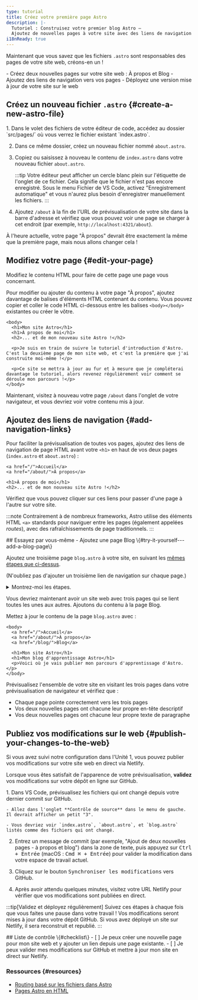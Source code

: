 ```yaml
---
type: tutorial
title: Créez votre première page Astro
description: |-
  Tutoriel : Construisez votre premier blog Astro —
  Ajoutez de nouvelles pages à votre site avec des liens de navigation entre elles
i18nReady: true
---
```


Maintenant que vous savez que les fichiers `.astro` sont responsables des pages de votre site web, créons-en un !

<PreCheck>
  - Créez deux nouvelles pages sur votre site web : À propos et Blog
  - Ajoutez des liens de navigation vers vos pages
  - Déployez une version mise à jour de votre site sur le web
</PreCheck>

## Créez un nouveau fichier `.astro` \{#create-a-new-astro-file\}

<Steps>
1. Dans le volet des fichiers de votre éditeur de code, accédez au dossier `src/pages/` où vous verrez le fichier existant `index.astro`.

2. Dans ce même dossier, créez un nouveau fichier nommé `about.astro`.

3. Copiez ou saisissez à nouveau le contenu de `index.astro` dans votre nouveau fichier `about.astro`.

    :::tip
    Votre éditeur peut afficher un cercle blanc plein sur l'étiquette de l'onglet de ce fichier. Cela signifie que le fichier n'est pas encore enregistré. Sous le menu Fichier de VS Code, activez "Enregistrement automatique" et vous n'aurez plus besoin d'enregistrer manuellement les fichiers.
    :::

4. Ajoutez `/about` à la fin de l'URL de prévisualisation de votre site dans la barre d'adresse et vérifiez que vous pouvez voir une page se charger à cet endroit (par exemple, `http://localhost:4321/about`).
</Steps>

À l'heure actuelle, votre page "À propos" devrait être exactement la même que la première page, mais nous allons changer cela !

## Modifiez votre page \{#edit-your-page\}

Modifiez le contenu HTML pour faire de cette page une page vous concernant.

Pour modifier ou ajouter du contenu à votre page "À propos", ajoutez davantage de balises d'éléments HTML contenant du contenu. Vous pouvez copier et coller le code HTML ci-dessous entre les balises `<body></body>` existantes ou créer le vôtre.

```astro title="src/pages/about.astro" ins={3-8} del={2}
<body>
  <h1>Mon site Astro</h1>
  <h1>À propos de moi</h1>
  <h2>... et de mon nouveau site Astro !</h2>

  <p>Je suis en train de suivre le tutoriel d'introduction d'Astro. C'est la deuxième page de mon site web, et c'est la première que j'ai construite moi-même !</p>

  <p>Ce site se mettra à jour au fur et à mesure que je compléterai davantage le tutoriel, alors revenez régulièrement voir comment se déroule mon parcours !</p>
</body>
```

Maintenant, visitez à nouveau votre page `/about` dans l'onglet de votre navigateur, et vous devriez voir votre contenu mis à jour.

## Ajoutez des liens de navigation \{#add-navigation-links\}

Pour faciliter la prévisualisation de toutes vos pages, ajoutez des liens de navigation de page HTML avant votre `<h1>` en haut de vos deux pages (`index.astro` et `about.astro`) :

```astro title="src/pages/about.astro" ins={1-2}
<a href="/">Accueil</a>
<a href="/about/">À propos</a>

<h1>À propos de moi</h1>
<h2>... et de mon nouveau site Astro !</h2>
```

Vérifiez que vous pouvez cliquer sur ces liens pour passer d'une page à l'autre sur votre site.

:::note
Contrairement à de nombreux frameworks, Astro utilise des éléments HTML `<a>` standards pour naviguer entre les pages (également appelées _routes_), avec des rafraîchissements de page traditionnels.
:::

<Box icon="puzzle-piece">
## Essayez par vous-même - Ajoutez une page Blog \{#try-it-yourself---add-a-blog-page\}

Ajoutez une troisième page `blog.astro` à votre site, en suivant les [mêmes étapes que ci-dessus](#create-a-new-astro-file).

(N'oubliez pas d'ajouter un troisième lien de navigation sur chaque page.)

<details>
<summary>Montrez-moi les étapes.</summary>
<Steps>
1. Créez un nouveau fichier à `src/pages/blog.astro`.
2. Copiez l'intégralité du contenu de `index.astro` et collez-le dans `blog.astro`.
3. [Ajoutez un troisième lien de navigation](#add-navigation-links) en haut de chaque page :
</Steps>
  
```astro title="src/pages/index.astro" ins={4}
<body>
  <a href="/">Accueil</a>
  <a href="/about/">À propos</a>
  <a href="/blog/">Blog</a>

  <h1>Mon site Astro</h1>
</body>
```
</details>
</Box>

Vous devriez maintenant avoir un site web avec trois pages qui se lient toutes les unes aux autres. Ajoutons du contenu à la page Blog.

Mettez à jour le contenu de la page `blog.astro` avec :

```astro astro title="src/pages/blog.astro" ins={7-8} del={6}
<body>
  <a href="/">Accueil</a>
  <a href="/about/">À propos</a>
  <a href="/blog/">Blog</a>

  <h1>Mon site Astro</h1>
  <h1>Mon blog d'apprentissage Astro</h1>
  <p>Voici où je vais publier mon parcours d'apprentissage d'Astro.</p>
</body>
```

Prévisualisez l'ensemble de votre site en visitant les trois pages dans votre prévisualisation de navigateur et vérifiez que :
- Chaque page pointe correctement vers les trois pages
- Vos deux nouvelles pages ont chacune leur propre en-tête descriptif 
- Vos deux nouvelles pages ont chacune leur propre texte de paragraphe

## Publiez vos modifications sur le web \{#publish-your-changes-to-the-web\}
Si vous avez suivi notre configuration dans l'Unité 1, vous pouvez publier vos modifications sur votre site web en direct via Netlify.

Lorsque vous êtes satisfait de l'apparence de votre prévisualisation, **validez** vos modifications sur votre dépôt en ligne sur GitHub. 

<Steps>
1. Dans VS Code, prévisualisez les fichiers qui ont changé depuis votre dernier commit sur GitHub. 

    - Allez dans l'onglet **Contrôle de source** dans le menu de gauche. Il devrait afficher un petit "3".

    - Vous devriez voir `index.astro`, `about.astro`, et `blog.astro` listés comme des fichiers qui ont changé.


2. Entrez un message de commit (par exemple, "Ajout de deux nouvelles pages - à propos et blog") dans la zone de texte, puis appuyez sur <kbd>Ctrl + Entrée</kbd> (macOS : <kbd>Cmd ⌘ + Entrée</kbd>) pour valider la modification dans votre espace de travail actuel.

3. Cliquez sur le bouton <kbd>Synchroniser les modifications</kbd> vers GitHub.

4. Après avoir attendu quelques minutes, visitez votre URL Netlify pour vérifier que vos modifications sont publiées en direct.
</Steps>

:::tip[Validez et déployez régulièrement]
Suivez ces étapes à chaque fois que vous faites une pause dans votre travail ! Vos modifications seront mises à jour dans votre dépôt GitHub. Si vous avez déployé un site sur Netlify, il sera reconstruit et republié.
:::


<Box icon="check-list">
## Liste de contrôle \{#checklist\}

<Checklist>
- [ ] Je peux créer une nouvelle page pour mon site web et y ajouter un lien depuis une page existante.
- [ ] Je peux valider mes modifications sur GitHub et mettre à jour mon site en direct sur Netlify.
</Checklist>
</Box>

### Ressources \{#resources\}

- [Routing basé sur les fichiers dans Astro](/fr/basics/astro-pages/#routage-basé-sur-les-fichiers)
- [Pages Astro en HTML](/fr/basics/astro-pages/#pages-astro)
